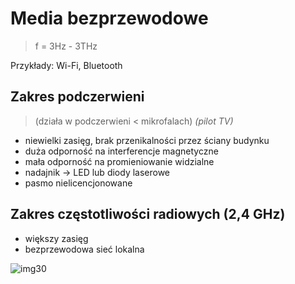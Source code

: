 # Media bezprzewodowe

> f = 3Hz - 3THz

Przykłady: Wi-Fi, Bluetooth

## Zakres podczerwieni

> (działa w podczerwieni < mikrofalach) _(pilot TV)_

- niewielki zasięg, brak przenikalności przez ściany budynku
- duża odporność na interferencje magnetyczne
- mała odporność na promieniowanie widzialne
- nadajnik -> LED lub diody laserowe
- pasmo nielicencjonowane

## Zakres częstotliwości radiowych (2,4 GHz)

- większy zasięg
- bezprzewodowa sieć lokalna

![img30](/lab1/img/img30.webp)
